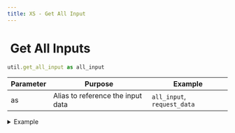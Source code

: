 ```yaml
---
title: XS - Get All Input
---
```


# <img src="../assets/docuBadge (11).png" alt="" data-size="line" /> Get All Inputs <a href="#xs-getallinput" id="xs-getallinput"></a>

```javascript
util.get_all_input as all_input
```

| Parameter | Purpose                           | Example                     |
| --------- | --------------------------------- | --------------------------- |
| as        | Alias to reference the input data | `all_input`, `request_data` |

<details>

<summary>Example</summary>

```javascript
util.get_all_input as request_data

debug.log {
  value = request_data
}
```

* Retrieves all input data from the current request as defined in the inputs section

</details>
